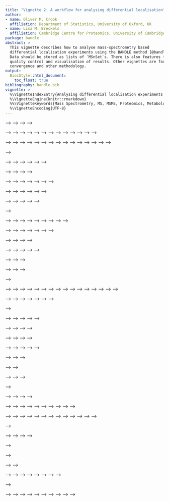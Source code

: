 ```yaml
---
title: "Vignette 2: A workflow for analysing differential localisation"
author:
- name: Oliver M. Crook 
  affiliation: Department of Statistics, University of Oxford, UK
- name: Lisa M. Breckels
  affiliation: Cambridge Centre for Proteomics, University of Cambridge, UK
package: bandle
abstract: >
  This vignette describes how to analyse mass-spectrometry based 
  differential localisation experiments using the BANDLE method [@bandle]. 
  Data should be stored as lists of `MSnSet`s. There is also features for 
  quality control and visualisation of results. Other vignettes are for 
  convergence and other methodology.
output:
  BiocStyle::html_document:
    toc_float: true
bibliography: bandle.bib
vignette: >
  %\VignetteIndexEntry{Analysing differential localisation experiments with BANDLE}
  %\VignetteEngine{knitr::rmarkdown}
  %%\VignetteKeywords{Mass Spectrometry, MS, MSMS, Proteomics, Metabolomics, Infrastructure, Quantitative}
  %\VignetteEncoding{UTF-8}
---
```


<!-- ```{r style, echo = FALSE, results = 'asis'} -->
<!-- BiocStyle::markdown() -->
<!-- ``` -->

<!-- ```{r env, message = FALSE, warning = FALSE, echo = FALSE} -->
<!-- # options(width = 150) -->
<!-- library("bandle") -->
<!-- library("ggplot2") -->
<!-- library("pRoloc") -->
<!-- library("pRolocdata") -->
<!-- library("MSnbase") -->
<!-- library("pheatmap") -->
<!-- library("viridis") -->

<!-- setStockcol(paste0(getStockcol(),"90")) # see throught colours -->
<!-- ``` -->

<!-- # Introduction -->

<!-- Bayesian ANalysis of Differential Localisation Experiments (BANDLE) is an -->
<!-- integrative semi-supervised functional mixture model, developed by @bandle,  -->
<!-- to obtain the probability of a protein being differentially -->
<!-- localised between two conditions.  -->

<!-- In this vignette we walk users through how to install and use the R [@Rstat] -->
<!-- Bioconductor [@Gentleman:2004] [`bandle` package](https://github.com/ococrook/bandle)  -->
<!-- by simulating a well-defined differential localisation experiment from spatial -->
<!-- proteomics data from the `pRolocdata` package [@pRoloc:2014]. -->

<!-- The BANDLE method uses posterior Bayesian computations performed using -->
<!-- Markov-chain Monte-Carlo (MCMC) and thus uncertainty estimates are -->
<!-- available [@Gilks:1995]. Throughout this vignette we use the term differentially -->
<!-- localised to pertain to proteins which are assigned to different sub-cellular -->
<!-- localisations between two conditions. One of the main outputs of BANDLE is the -->
<!-- probability that a protein is differentially localised between two conditions. -->

<!-- # The data -->

<!-- In this vignette and @bandle, the main data source that we use to study -->
<!-- differential protein sub-cellular localisation are data from high-throughput -->
<!-- mass spectrometry-based experiments. The data from these types of experiments -->
<!-- traditionally yield a matrix of measurements wherein we have, for example, PSMs, -->
<!-- peptides or proteins along the rows, and samples/channels/fractions along the -->
<!-- columns. The `bandle` package uses the `MSnSet` class as implemented in the -->
<!-- Bioconductor `r Biocpkg("MSnbase")` package and thus requires users to import -->
<!-- and store their data as a `MSnSet` instance. For more details on how to create a -->
<!-- `MSnSet` see the relevant vignettes in `r Biocpkg("pRoloc")`. There is also -->
<!-- additional information and examples in the `r Biocpkg("pRoloc")` sister package. -->
<!-- The `r Biocpkg("pRolocdata")` experiment data package is a good starting -->
<!-- place to look for test data. This data package contains tens of quantitative -->
<!-- proteomics experiments, stored as `MSnSet`s. In the next section we load some -->
<!-- real data from this package as a use-case to demonstrate how to run the `bandle` -->
<!-- package. -->

<!-- ## Example 1: spatialtemporal proteomic profiling of a THP-1 cell line -->

<!-- The data used in this vignette has been published in @thplopit and is currently stored as -->
<!-- `MSnSet` instances in the development version of `r Biocpkg("pRolocdata")` package. For -->
<!-- convenience the data is also stored in this package until it is available in the -->
<!-- next stable Bioconductor release. -->

<!-- Briefly, @thplopit performed triplicate hyperLOPIT experiments on THP-1 human -->
<!-- leukamia cells where the samples were analysed and collected (1) when cells were -->
<!-- unstimulated and then (2) following 12 hours stimulation with LPS (12h-LPS). -->

<!-- In the following code chunk we load 4 of the datasets from the study: 2 replicates  -->
<!-- of the unstimulated and 2 replicates of the 12h-LPS stimulated samples.  -->

<!-- ```{r loaddata} -->
<!-- data("thpLOPIT_unstimulated_rep1_mulvey2021") -->
<!-- data("thpLOPIT_unstimulated_rep3_mulvey2021") -->
<!-- data("thpLOPIT_lps_rep1_mulvey2021") -->
<!-- data("thpLOPIT_lps_rep3_mulvey2021") -->
<!-- ``` -->

<!-- By typing the names of the datasets we get a `data`MSnSet` data summary. For -->
<!-- example, -->

<!-- ```{r summarydata} -->
<!-- thpLOPIT_unstimulated_rep1_mulvey2021 -->
<!-- thpLOPIT_lps_rep1_mulvey2021 -->
<!-- ``` -->

<!-- We see that the datasets `thpLOPIT_unstimulated_rep1_mulvey2021` and -->
<!-- `thpLOPIT_lps_rep1_mulvey2021` contain 5107 and 4879 proteins respectively, -->
<!-- across 20 TMT channels. The data is accessed through different slots of the -->
<!-- `MSnSet` (see `str(thpLOPIT_unstimulated_rep1_mulvey2021)` for all available -->
<!-- slots). The 3 main slots which are used most frequently are those that contain -->
<!-- the quantitation data, the features i.e. PSM/peptide/protein information and the -->
<!-- sample information, and these can be accessed using the functions `exprs`, -->
<!-- `fData`, and `pData`, respectively. -->

<!-- To run `bandle` there are a few minimal requirements that the data must fulfil.  -->
<!-- Data are required to have -->
<!-- - the same number of channels across conditions and replicates -->
<!-- - the same proteins across conditons and replicates -->
<!-- - data must be a `list` of `MSnSet` instances -->

<!-- If we use the `dim` function we see that the datasets we have loaded have the -->
<!-- same number of channels but a different number of proteins per experiment.  -->

<!-- ```{r datadim} -->
<!-- dim(thpLOPIT_unstimulated_rep1_mulvey2021) -->
<!-- dim(thpLOPIT_unstimulated_rep3_mulvey2021) -->
<!-- dim(thpLOPIT_lps_rep1_mulvey2021) -->
<!-- dim(thpLOPIT_lps_rep3_mulvey2021) -->
<!-- ``` -->

<!-- We use the function `commonFeatureNames` to extract proteins that are common -->
<!-- across all replicates. This function has a nice side effect which is that it -->
<!-- also wraps the data into a `list`, ready for input into `bandle`. -->


<!-- ```{r cmnprots} -->
<!-- thplopit <- commonFeatureNames(c(thpLOPIT_unstimulated_rep1_mulvey2021,  ## unstimulated rep -->
<!--                                  thpLOPIT_unstimulated_rep3_mulvey2021,  ## unstimulated rep -->
<!--                                  thpLOPIT_lps_rep1_mulvey2021,           ## 12h-LPS rep -->
<!--                                  thpLOPIT_lps_rep3_mulvey2021))          ## 12h-LPS rep -->
<!-- ``` -->

<!-- We now have our list of `MSnSet`s ready for bandle with 3727 proteins common -->
<!-- across all 4 replicates/conditions. -->

<!-- ```{r listmsnsets} -->
<!-- thplopit -->
<!-- ``` -->

<!-- We can visualise the data using the `plot2D` function from `pRoloc` -->

<!-- ```{r exampledata, fig.height=10, fig.width=10} -->
<!-- ## create a character vector of title names for the plots -->
<!-- plot_id <- c("Unstimulated 1st rep", "Unstimulated 2nd rep", -->
<!--              "12h-LPS 1st rep", "12h-LPS 2nd rep") -->

<!-- ## plot the data -->
<!-- par(mfrow = c(2,2)) -->
<!-- for (i in seq(thplopit)) -->
<!--     plot2D(thplopit[[i]], main = plot_id[i]) -->
<!-- addLegend(thplopit[[4]], where = "topleft", cex = .75) -->
<!-- ``` -->


<!-- # Running the `bandle` function -->

<!-- The main function of the bandle package is `bandle`, this uses a complex -->
<!-- model to analyse the data. Markov-Chain Monte-Carlo (MCMC) is used to  -->
<!-- sample the posterior distribution of parameters and latent variables -->
<!-- from which statistics of interest can be computed. Here we only run a few iterations -->
<!-- for brevity but typically one needs to run thousands of iterations to ensure -->
<!-- convergence, as well as multiple parallel chains. -->

<!-- ## Fitting Gaussian processes  -->

<!-- First, we need to fit non-parametric regression functions to the markers -->
<!-- profiles, upon which we place our analysis. This uses Gaussian processes. We use -->
<!-- the `fitGPmaternPC` function and the fitting uses some default penalised -->
<!-- complexity priors (see `?fitGP`), which work well. However, these can be -->
<!-- altered, which is demonstrated in the next code chunk -->


<!-- ```{r fitgps} -->
<!-- par(mfrow = c(3,4)) -->
<!-- gpParams <- lapply(thplopit, function(x) fitGPmaternPC(x)) -->
<!-- ``` -->

<!-- We apply the `fitGPmaternPC` function on every `MSnSet` experiment by calling -->
<!-- `lapply` over the `thplopit` list of data. The output of `fitGPmaternPC` returns -->
<!-- a list of posterior predictive means and standard deviations. As well as MAP -->
<!-- hyperparamters for the GP. As a side effect the posterior predictive -->
<!-- distributions are overlayed with markers protein profiles for each subcellular -->
<!-- class. -->

<!-- The prior needs to form a `K*3` matrix (where `K` is the number of subcellular -->
<!-- classes in the data), and 3 for (1) the prior, (2) length-scale amplitude and -->
<!-- (3) standard deviation parameters (see `hyppar` in `?fitGP`). Increasing these -->
<!-- values, increases the shrinkage. For more details see the manuscript by @bandle. -->

<!-- ```{r sethyppar} -->
<!-- K <- length(getMarkerClasses(thplopit[[1]], fcol = "markers")) -->
<!-- pc_prior <- matrix(NA, ncol = 3, K) -->
<!-- pc_prior[seq.int(1:K), ] <- matrix(rep(c(10, 60, 250), -->
<!--                                        each = K), ncol = 3) -->

<!-- ``` -->

<!-- Now we have generated these complexity priors we can pass them as an  -->
<!-- argument to the `fitGPmaternPC` function. For example, -->

<!-- ```{r runhyppar} -->
<!-- par(mfrow = c(3,4)) -->
<!-- gpParams <- lapply(thplopit, -->
<!--                    function(x) fitGPmaternPC(x, hyppar = pc_prior)) -->
<!-- ``` -->

<!-- By looking at the plot of posterior predictives we can see the GP fit -->
<!-- looks sensible. -->

<!-- ## Setting the prior on the weights -->

<!-- The next step is to set up the matrix Dirichlet prior on the mixing weights. These -->
<!-- weights are defined across datasets so these are slightly different to mixture -->
<!-- weights in usual mixture models. The $(i,j)^{th}$ entry is the prior probability -->
<!-- that a protein localises to organelle $i$ in the control and $j$ in the treatment. -->
<!-- This mean that off-diagonal terms have a different interpretation to diagonal terms. -->
<!-- Since we expect relocalisation to be rare, off-diagonal terms should be small. -->
<!-- The following functions help set up the priors and how to interpret them. The -->
<!-- parameter `q` allow us to check the prior probability that more than `q` -->
<!-- differential localisations are expected. -->

<!-- ```{r setweightprior} -->
<!-- set.seed(1) -->
<!-- dirPrior = diag(rep(1, K)) + matrix(0.0005, nrow = K, ncol = K) -->
<!-- predDirPrior <- prior_pred_dir(object = thplopit[[1]], -->
<!--                                dirPrior = dirPrior, -->
<!--                                q = 15) -->
<!-- ``` -->

<!-- The mean number of relocalisation is small: -->
<!-- ```{r,} -->
<!-- predDirPrior$meannotAlloc -->
<!-- ``` -->

<!-- The prior probability that more than `q` differential localisations are -->
<!-- expected is small -->
<!-- ```{r,} -->
<!-- predDirPrior$tailnotAlloc -->
<!-- ``` -->

<!-- The full prior predictive can be visualised as histogram. The prior probability -->
<!-- that proteins are allocated to different components between datasets concentrates -->
<!-- around 0. -->

<!-- ```{r,} -->
<!-- hist(predDirPrior$priornotAlloc, col = getStockcol()[1]) -->
<!-- ``` -->

<!-- ## The bandle function -->

<!-- We are now ready to run the main `bandle` function. Remember to carefully -->
<!-- select the datasets and replicates that define the control and treatment. Here -->
<!-- for convenience of building the vignette we only run 2 of the triplicates for -->
<!-- each condition and run the `bandle` function for a small number of iterations to minimise -->
<!-- the vignette build-time. Typically we'd recommend you run the number of  -->
<!-- iterations (`numIter`) in the $1000$s. -->

<!-- ```{r runbandle, message=FALSE} -->
<!-- control <- list(thplopit[[1]], thplopit[[2]]) -->
<!-- treatment <- list(thplopit[[3]], thplopit[[4]]) -->

<!-- bandleres <- bandle(objectCond1 = control, -->
<!--                     objectCond2 = treatment, -->
<!--                     numIter = 50,      # usually 10,000 -->
<!--                     burnin = 5,        # usually 5,000 -->
<!--                     thin = 1,          # usually 20 -->
<!--                     gpParams = gpParams, -->
<!--                     pcPrior = pc_prior, -->
<!--                     numChains = 1,     # usually >=4 -->
<!--                     dirPrior = dirPrior) -->
<!-- ``` -->

<!-- The bandle function generates an object of class `bandleParams`. The `show` -->
<!-- method indicates the number of parallel chains that were run, this should -->
<!-- typically be greater than 4 (here we use 1 just as a demo). -->

<!-- ```{r,} -->
<!-- bandleres -->
<!-- ``` -->

<!-- # Analysing `bandle` output -->

<!-- Before we can begin to extract protein allocation information and a list of -->
<!-- proteins which are differentially localised between conditions, we first need to -->
<!-- populate the `bandleres` object by calling the `bandleProcess` function. -->

<!-- ## Populating a `bandleres` object -->

<!-- Currently, the summary slots of the `bandleres` object are empty. The -->
<!-- `summaries` function accesses them. -->
<!-- ```{r,} -->
<!-- summaries(bandleres) -->
<!-- ``` -->

<!-- These can be populated as follows -->
<!-- ```{r processbandle} -->
<!-- bandleres <- bandleProcess(bandleres) -->
<!-- ``` -->

<!-- These slot have now been populated -->
<!-- ```{r,} -->
<!-- summary(summaries(bandleres)) -->
<!-- ``` -->

<!-- The `posteriorEstimates` slot gives posterior quantities of interest for -->
<!-- different proteins. The object is of length 2, 1 for control and 1 for -->
<!-- treatment. -->

<!-- ```{r,} -->
<!-- length(summaries(bandleres)) -->
<!-- ``` -->


<!-- ## Extracting posteriors and allocation results -->

<!-- The posterior estimates and protein allocation predictions can be extracted from -->
<!-- the `bandleres` object by using the `summaries` function and accessing the slot -->
<!-- as follows -->

<!-- ```{r getposteriors} -->
<!-- par(mfrow = c(1, 2), oma = c(6,2,2,2)) -->

<!-- pe1 <- summaries(bandleres)[[1]]@posteriorEstimates -->
<!-- pe2 <- summaries(bandleres)[[2]]@posteriorEstimates -->

<!-- head(pe1) -->
<!-- ``` -->

<!-- We create two new objects `pe1` and `pe2` in the above code chunk which contain -->
<!-- the output of the `posteriorEstimates` slot. This is a `data.frame` containing -->
<!-- the protein allocations and associated localisation probabilities (including the -->
<!-- upper and lower quantiles of the allocation probability distribution), the mean -->
<!-- Shannon entropy and the `bandle.differential.localisation` probability. -->

<!-- One quantity of interest is the protein allocations, which we can plot in a -->
<!-- barplot. -->

<!-- ```{r barplotalloc} -->
<!-- barplot(table(pe1$bandle.allocation), col = getStockcol()[2],  -->
<!--         las = 2, main = "Protein allocation: control") -->
<!-- barplot(table(pe2$bandle.allocation), col = getStockcol()[2],  -->
<!--         las = 2, main = "Protein allocation: treatment") -->
<!-- ``` -->

<!-- The bar plot tells us for this case study that `bandle` has allocated the -->
<!-- majority of unlabelled proteins to the nucleus (irrespective of the posterior -->
<!-- probability). -->

<!-- ## Differential localisation probability -->

<!-- As previously mentioned the term "differentially localised" is used to pertain -->
<!-- to proteins which are assigned to different sub-cellular localisations between -->
<!-- two conditions. For the majority of users this is the output they are keen to -->
<!-- extract using the BANDLE method. -->

<!-- Following on from the above example, after extracting posterior estimates for -->
<!-- each condition using the `summaries` function we can also access the -->
<!-- differential localisation probability as it is also stored here in the -->
<!-- `bandle.differential.localisation` column of the `data.frames` of `pe1` and `pe2` -->
<!-- in the above code chunk.   -->

<!-- The differential localisation probability tells us which proteins are most -->
<!-- likely to *differentially localise*. If we take a 1% FDR and examine how many -->
<!-- proteins get a differential probability greater than 0.99 we find there are 626 -->
<!-- proteins above this threshold. -->

<!-- ```{r numtransloc} -->
<!-- length(which(diffloc_probs[order(diffloc_probs, decreasing = TRUE)] > 0.99)) -->
<!-- ``` -->

<!-- This can also be seen on a rank plot of the direct probabilites -->

<!-- ```{r extractdiffloc} -->
<!-- diffloc_probs <- pe1$bandle.differential.localisation -->
<!-- plot(diffloc_probs[order(diffloc_probs, decreasing = TRUE)], -->
<!--      col = getStockcol()[3], pch = 19, ylab = "Probability",  -->
<!--      xlab = "Rank", main = "Differential localisation rank plot") -->
<!-- ``` -->

<!-- This indicated that most proteins are not differentially localised and there are a -->
<!-- few hundred confident differentially localised proteins of interest. -->

<!-- ## Estimating uncertainty  -->

<!-- ### Applying the `bootstrapdiffLocprob` function -->

<!-- We can examine the top `n` proteins (here `top = 100`) and produce bootstrap -->
<!-- estimates of the uncertainty (note here the uncertainty is likely to be -->
<!-- underestimated as we did not produce many MCMC samples). These can be visualised -->
<!-- as ranked boxplots. -->

<!-- ```{r diffloc_boot} -->
<!-- set.seed(1) -->
<!-- boot_t <- bootstrapdiffLocprob(params = bandleres, top = 100) -->

<!-- boxplot(t(boot_t), col = getStockcol()[5], -->
<!--         las = 2, ylab = "Probability", ylim = c(0, 1), -->
<!--         main = "Differential localisation \nprobability plot (top 100 proteins)") -->
<!-- ``` -->


<!-- ## Applying the `binomDiffLoc` function -->

<!-- Instead of applying the `bootstrapdiffLocprob` we could try the `binomDiffLoc` -->
<!-- function to obtain credible intervals from the binomial distribution. -->


<!-- ```{r diffloc_binom} -->
<!-- bin_t <- binomialDiffLocProb(params = bandleres, top = 100,  -->
<!--                              nsample = 5000, decreasing = TRUE) -->

<!-- boxplot(t(bin_t), col = getStockcol()[5], -->
<!--         las = 2, ylab = "Probability", ylim = c(0, 1), -->
<!--         main = "Differential localisation \nprobability plot (top 100 proteins)") -->
<!-- ``` -->


<!-- ## Extracting probability estimates -->

<!-- There are many ways to obtain probability estimates, for example, -->

<!-- ```{r get_pe} -->
<!-- # more robust estimate of probabilities -->
<!-- dprobs <- rowMeans(bin_t) -->
<!-- # compute cumalative error, there is not really a false discovery rate in bayesian statistics but -->
<!-- # you can look at the cummatlive error rate -->
<!-- ce <- cumsum(1  - dprobs) -->
<!-- # you could threshold on the interval and this will reduce the number of differential localisations -->
<!-- qt <- apply(bin_t, 1, function(x) quantile(x, .025)) -->
<!-- sum(qt > 0.99) -->
<!-- ``` -->

<!-- # Visualising differential localisation -->

<!-- We can visualise the changes in localisation between conditions on an alluvial plot using the `plotTranslocations` function -->

<!-- ```{r alluvial, warning=FALSE, message=FALSE, fig.height=8, fig.width=8} -->
<!-- plotTranslocations(bandleres) -->
<!-- ``` -->

<!-- By default, irrespective of probability, the predicted allocation is taken from   -->

<!-- Or alternatively, on a chord (circos) diagram -->

<!-- ```{r chord, warning=FALSE, message=FALSE, fig.height=7, fig.width=7} -->

<!-- plotTranslocations(bandleres, type = "chord") -->
<!-- ``` -->

<!-- <!-- Lastly, we can also pass the argument `table = TRUE` to the `plotTranslocations` function to display a summary table of the number of proteins that have changed in location between conditions  --> -->
<!-- <!-- ```{r summarytable, warning=FALSE, message=FALSE} --> -->
<!-- <!-- (sum.res <- plotTranslocations(bandleres, table = TRUE)) --> -->
<!-- <!-- ``` --> -->

<!-- # Allocation probabilities  -->

<!-- The allocation probabilities are stored in the `tagm.joint` slot. These could -->
<!-- be visualised in a heatmap -->
<!-- ```{r heatmap_control} -->
<!-- bjoint_control <- summaries(bandleres)[[1]]@bandle.joint -->
<!-- pheatmap(bjoint_control, cluster_cols = FALSE, color = viridis(n = 25)) -->
<!-- ``` -->
<!-- ```{r heatmap_treatment} -->
<!-- bjoint_treatment <- summaries(bandleres)[[2]]@bandle.joint -->
<!-- pheatmap(bjoint_treatment, cluster_cols = FALSE, color = viridis(n = 25)) -->
<!-- ``` -->




<!-- <!-- ```{r exampledata,} --> -->
<!-- <!-- plot2D(tan2009r1, --> -->
<!-- <!--        main = "example spatial proteomics datasets", grid = FALSE) --> -->
<!-- <!-- addLegend(tan2009r1, where = "topleft", cex = 0.7) --> -->
<!-- <!-- ``` --> -->
<!-- <!-- The following code chuck simulates a differential localisation experiment. --> -->
<!-- <!-- It will generate `numRep/2` of each a control and treatment condition. We --> -->
<!-- <!-- will also simulate relocalisations for `numDyn` proteins. --> -->
<!-- <!-- ```{r simulatedataset,} --> -->
<!-- <!-- set.seed(1) --> -->
<!-- <!-- tansim <- sim_dynamic(object = tan2009r1, --> -->
<!-- <!--                       numRep = 6, --> -->
<!-- <!--                       numDyn = 100) --> -->

<!-- <!-- ``` --> -->
<!-- <!-- The list of the 6 simulated experiments are found in `tansim$lopitrep`. The --> -->
<!-- <!-- first 3 are the simulated control experiments (see `tansim$lopitrep[1:3]`), and --> -->
<!-- <!-- the following 3 in the list are the treatment condition simulated experiments --> -->
<!-- <!-- (see `tansim$lopitrep[4:6]`). We can plot them using the `plot2D` function from --> -->
<!-- <!-- `pRoloc`. --> -->
<!-- <!-- ```{r visualisationdata, out = FALSE, message = FALSE, echo=FALSE, fig.width=15, fig.height=15} --> -->
<!-- <!-- par(mfrow = c(3,2)) --> -->
<!-- <!-- out <- lapply(tansim$lopitrep, function(z) plot2D(z, grid = FALSE)) --> -->
<!-- <!-- ``` --> -->
<!-- <!-- For understanding, exploring and visualizing individual spatial proteomics --> -->
<!-- <!-- experiments, see the vignettes in `pRoloc` and `MSnbase` packages.   --> -->
<!-- <!-- ```{r,} --> -->
<!-- <!-- tansim$lopitrep[[1]] --> -->
<!-- <!-- ``` --> -->


<!-- <!-- # Preparing for BANDLE analysis --> -->

<!-- <!-- The main function of the bandle package is `bandle`, this uses a complex --> -->
<!-- <!-- model to analyse the data. Markov-Chain Monte-Carlo (MCMC) is used to  --> -->
<!-- <!-- sample the posterior distribution of parameters and latent variables. --> -->
<!-- <!-- From which statistics of interest can be computed. Here we only run a few iterations --> -->
<!-- <!-- for brevity but typically one needs to run thousands of iterations to ensure --> -->
<!-- <!-- convergence, as well as multiple parallel chains. --> -->

<!-- <!-- First, we need to fit non-parametric regression functions to the markers profiles, --> -->
<!-- <!-- upon which we place our analysis. This uses Gaussian processes. The fitting uses --> -->
<!-- <!-- some default penalised complexity priors, which work well. However, these --> -->
<!-- <!-- can be altered, which is demonstrated in the next code chunk --> -->


<!-- <!-- ```{r,} --> -->
<!-- <!-- par(mfrow = c(3,4)) --> -->
<!-- <!-- gpParams <- lapply(tansim$lopitrep, function(x) fitGPmaternPC(x)) --> -->
<!-- <!-- ``` --> -->
<!-- <!-- The prior needs to form a `K*3` matrix, which gives the prior the length-scale --> -->
<!-- <!-- amplitude and standard deviation parameters. Increasing these values, increases --> -->
<!-- <!-- the shrinkage. For more details see the bandle paper. --> -->

<!-- <!-- ```{r,} --> -->
<!-- <!-- K <- length(getMarkerClasses(tansim$lopitrep[[1]])) --> -->
<!-- <!-- pc_prior <- matrix(NA, ncol = 3, K) --> -->
<!-- <!-- pc_prior[seq.int(1:K), ] <- matrix(rep(c(10, 60, 250), --> -->
<!-- <!--                                        each = K), ncol = 3) --> -->
<!-- <!-- ``` --> -->


<!-- <!-- ```{r,} --> -->
<!-- <!-- par(mfrow = c(3,4)) --> -->
<!-- <!-- gpParams <- lapply(tansim$lopitrep, --> -->
<!-- <!--                    function(x) fitGPmaternPC(x, hyppar = pc_prior)) --> -->
<!-- <!-- ``` --> -->

<!-- <!-- # Setting the prior on the weights --> -->

<!-- <!-- The next step is to set up the matrix Dirichlet prior on the mixing weights. These --> -->
<!-- <!-- weights are defined across datasets so these are slightly different to mixture --> -->
<!-- <!-- weights in usual mixture models. The $(i,j)^{th}$ entry is the prior probability --> -->
<!-- <!-- that a protein localises to organelle $i$ in the control and $j$ in the treatment. --> -->
<!-- <!-- This mean that off-diagonal terms have a different interpretation to diagonal terms. --> -->
<!-- <!-- Since we expect relocalisation to be rare, off-diagonal terms should be small. --> -->
<!-- <!-- The following functions help set up the priors and how to interpret them. The --> -->
<!-- <!-- parameter `q` allow us to check the prior probability that more than `q` --> -->
<!-- <!-- differential localisations are expected. --> -->

<!-- <!-- ```{r,} --> -->
<!-- <!-- set.seed(1) --> -->
<!-- <!-- dirPrior = diag(rep(1, K)) + matrix(0.001, nrow = K, ncol = K) --> -->
<!-- <!-- predDirPrior <- prior_pred_dir(object = tansim$lopitrep[[1]], --> -->
<!-- <!--                                dirPrior = dirPrior, --> -->
<!-- <!--                                q = 15) --> -->
<!-- <!-- ``` --> -->

<!-- <!-- The mean number of relocalisation is small: --> -->
<!-- <!-- ```{r,} --> -->
<!-- <!-- predDirPrior$meannotAlloc --> -->
<!-- <!-- ``` --> -->

<!-- <!-- The prior probability that more than `q` differential localisations are --> -->
<!-- <!-- expected is small --> -->
<!-- <!-- ```{r,} --> -->
<!-- <!-- predDirPrior$tailnotAlloc --> -->
<!-- <!-- ``` --> -->

<!-- <!-- The full prior predictive can be visualised as histogram. The prior probability --> -->
<!-- <!-- that proteins are allocated to different components between datasets concentrates --> -->
<!-- <!-- around 0. --> -->

<!-- <!-- ```{r,} --> -->
<!-- <!-- hist(predDirPrior$priornotAlloc, col = getStockcol()[1]) --> -->
<!-- <!-- ``` --> -->

<!-- <!-- # The bandle function --> -->

<!-- <!-- We are now ready to run the main bandle function. Remember to carefully --> -->
<!-- <!-- select the datasets and replicates that define the control and treatment.  --> -->
<!-- <!-- Furthermore, iterations are typically $1000$s, a few are run here for the  --> -->
<!-- <!-- convenience of the vignette. --> -->
<!-- <!-- ```{r, message=FALSE} --> -->
<!-- <!-- control <- tansim[1:3] --> -->
<!-- <!-- treatment <- tansim[4:6] --> -->
<!-- <!-- bandleres <- bandle(objectCond1 = control, --> -->
<!-- <!--                     objectCond2 = treatment, --> -->
<!-- <!--                     numIter = 50, # usually 10,000 --> -->
<!-- <!--                     burnin = 5, # usually 5,000 --> -->
<!-- <!--                     thin = 1, # usually 20 --> -->
<!-- <!--                     gpParams = gpParams, --> -->
<!-- <!--                     pcPrior = pc_prior, --> -->
<!-- <!--                     numChains = 1, # usually >=4 --> -->
<!-- <!--                     dirPrior = dirPrior) --> -->

<!-- <!-- ``` --> -->
<!-- <!-- The bandle function generates an object of class `bandleParams`. The `show` --> -->
<!-- <!-- method indicates the number of parallel chains that were run, this should --> -->
<!-- <!-- typically be greater than 4. --> -->
<!-- <!-- ```{r,} --> -->
<!-- <!-- bandleres --> -->
<!-- <!-- ``` --> -->

<!-- <!-- # The summary slot --> -->

<!-- <!-- Currently, the summary slots of the `bandleres` object are empty. The `summaries` --> -->
<!-- <!-- function accesses them. --> -->
<!-- <!-- ```{r,} --> -->
<!-- <!-- summaries(bandleres) --> -->
<!-- <!-- ``` --> -->

<!-- <!-- These can be populated as follows --> -->
<!-- <!-- ```{r,} --> -->
<!-- <!-- bandleres <- bandleProcess(bandleres) --> -->
<!-- <!-- ``` --> -->

<!-- <!-- These slot have now been populated --> -->
<!-- <!-- ```{r,} --> -->
<!-- <!-- summary(summaries(bandleres)) --> -->
<!-- <!-- ``` --> -->

<!-- <!-- The `posteriorEstimates` slot gives posterior quantities of interest for different --> -->
<!-- <!-- proteins. The object is of length 2, 1 for control and 1 for treatment. --> -->
<!-- <!-- ```{r,} --> -->
<!-- <!-- length(summaries(bandleres)) --> -->
<!-- <!-- ``` --> -->

<!-- <!-- One quantity of interest is the protein allocations, which we can plot in a barplot --> -->
<!-- <!-- ```{r,} --> -->
<!-- <!-- par(mfrow = c(1, 2)) --> -->

<!-- <!-- pe1 <- summaries(bandleres)[[1]]@posteriorEstimates --> -->
<!-- <!-- barplot(table(pe1$bandle.allocation), col = getStockcol()[2], las = 2, main = "Protein allocation: control") --> -->

<!-- <!-- pe2 <- summaries(bandleres)[[2]]@posteriorEstimates --> -->
<!-- <!-- barplot(table(pe2$bandle.allocation), col = getStockcol()[2], las = 2, main = "Protein allocation: treatment") --> -->
<!-- <!-- ``` --> -->

<!-- <!-- # Differential localisation probability --> -->

<!-- <!-- The differential localization probability is also stored here, which gives --> -->
<!-- <!-- the proteins that are most likely to differentially localised. The rank plot --> -->
<!-- <!-- is a good visualisation. Indicating that most proteins are not differentially  --> -->
<!-- <!-- localised and there are a few confident differentially localised protiens. --> -->

<!-- <!-- ```{r,} --> -->
<!-- <!-- diffloc_probs <- pe1$bandle.differential.localisation --> -->
<!-- <!-- plot(diffloc_probs[order(diffloc_probs, decreasing = TRUE)], --> -->
<!-- <!--      col = getStockcol()[3], pch = 19, ylab = "Probability",  --> -->
<!-- <!--      xlab = "Rank", main = "Differential localisation rank plot") --> -->
<!-- <!-- ``` --> -->
<!-- <!-- We can examine the top `n` proteins (here 100) and produce bootstrap estimates  --> -->
<!-- <!-- of the uncertainty (note here the uncertainty is likely to be underestimated --> -->
<!-- <!-- as we did not produce many mcmc samples). These can be visualised as ranked --> -->
<!-- <!-- boxplots --> -->

<!-- <!-- ```{r,} --> -->
<!-- <!-- set.seed(1) --> -->
<!-- <!-- bt <- bootstrapdiffLocprob(params = bandleres, top = 100) --> -->
<!-- <!-- boxplot(t(bt), col = getStockcol()[5], --> -->
<!-- <!--         las = 2, ylab = "Probability", ylim = c(0, 1), --> -->
<!-- <!--         main = "Differential localisation probability plot (top 100 proteins)") --> -->
<!-- <!-- ``` --> -->
<!-- <!-- Let see how many proteins in the top 100 match those we had simulated relocalisations --> -->
<!-- <!-- for.  --> -->
<!-- <!-- ```{r,} --> -->
<!-- <!-- sum(tansim$perm1_names %in% rownames(bt)) --> -->
<!-- <!-- sum(!(tansim$perm1_names %in% rownames(bt))) --> -->
<!-- <!-- ``` --> -->

<!-- <!-- # Visualising translocations --> -->

<!-- <!-- We can visualise the changes in localisation between conditions on an alluvial plot using the `plotTranslocations` function --> -->
<!-- <!-- ```{r alluvial, warning=FALSE, message=FALSE, fig.height=8, fig.width=8} --> -->
<!-- <!-- plotTranslocations(bandleres) --> -->
<!-- <!-- ``` --> -->

<!-- <!-- Or alternatively, on a chord (circos) diagram --> -->

<!-- <!-- ```{r chord, warning=FALSE, message=FALSE, fig.height=7, fig.width=7} --> -->

<!-- <!-- plotTranslocations(bandleres, type = "chord") --> -->
<!-- <!-- ``` --> -->

<!-- <!-- <!-- Lastly, we can also pass the argument `table = TRUE` to the `plotTranslocations` function to display a summary table of the number of proteins that have changed in location between conditions  --> --> -->
<!-- <!-- <!-- ```{r summarytable, warning=FALSE, message=FALSE} --> --> -->
<!-- <!-- <!-- (sum.res <- plotTranslocations(bandleres, table = TRUE)) --> --> -->
<!-- <!-- <!-- ``` --> --> -->

<!-- <!-- # Allocation probabilities  --> -->

<!-- <!-- The allocation probabilities are stored in the `tagm.joint` slot. These could --> -->
<!-- <!-- be visualised in a heatmap --> -->
<!-- <!-- ```{r,} --> -->
<!-- <!-- bjoint_control <- summaries(bandleres)[[1]]@bandle.joint --> -->
<!-- <!-- pheatmap(bjoint_control, cluster_cols = FALSE, color = viridis(n = 25)) --> -->
<!-- <!-- ``` --> -->
<!-- <!-- ```{r,} --> -->
<!-- <!-- bjoint_treatment <- summaries(bandleres)[[2]]@bandle.joint --> -->
<!-- <!-- pheatmap(bjoint_treatment, cluster_cols = FALSE, color = viridis(n = 25)) --> -->
<!-- <!-- ``` --> -->

<!-- # Session information -->

<!-- All software and respective versions used to produce this document are listed below. -->
<!-- ```{r sessionInfo} -->
<!-- sessionInfo() -->
<!-- ``` -->

<!-- # References {-} -->